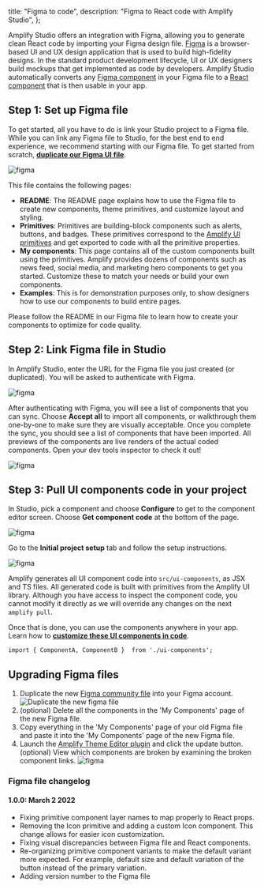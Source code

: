   title: "Figma to code",
  description: "Figma to React code with Amplify Studio",
};

Amplify Studio offers an integration with Figma, allowing you to generate clean React code by importing your Figma design file. [Figma](https://figma.com/) is a browser-based UI and UX design application that is used to build high-fidelity designs. In the standard product development lifecycle, UI or UX designers build mockups that get implemented as code by developers. Amplify Studio automatically converts any [Figma component](https://help.figma.com/hc/en-us/articles/360038662654-Guide-to-Components-in-Figma) in your Figma file to a [React component](https://reactjs.org/docs/components-and-props.html) that is then usable in your app.


## Step 1: Set up Figma file

To get started, all you have to do is link your Studio project to a Figma file. While you can link any Figma file to Studio, for the best end to end experience, we recommend starting with our Figma file. To get started from scratch, **[duplicate our Figma UI file](https://www.figma.com/community/file/1047600760128127424)**.

![figma](/images/console/ui-figma-file.png)

This file contains the following pages:

- **README**: The README page explains how to use the Figma file to create new components, theme primitives, and customize layout and styling.
- **Primitives**: Primitives are building-block components such as alerts, buttons, and badges. These primitives correspond to the [Amplify UI primitives](https://ui.docs.amplify.aws/react/components) and get exported to code with all the primitive properties.
- **My components**: This page contains all of the custom components built using the primitives. Amplify provides dozens of components such as news feed, social media, and marketing hero components to get you started. Customize these to match your needs or build your own components.
- **Examples**: This is for demonstration purposes only, to show designers how to use our components to build entire pages.

Please follow the README in our Figma file to learn how to create your components to optimize for code quality.

## Step 2: Link Figma file in Studio

In Amplify Studio, enter the URL for the Figma file you just created (or duplicated). You will be asked to authenticate with Figma.

![figma](/images/console/ui-figma-to-studio.png)

After authenticating with Figma, you will see a list of components that you can sync. Choose **Accept all** to import all components, or walkthrough them one-by-one to make sure they are visually acceptable. Once you complete the sync, you should see a list of components that have been imported. All previews of the components are live renders of the actual coded components. Open your dev tools inspector to check it out!

![figma](/images/console/ui-figma-sync.png)

## Step 3: Pull UI components code in your project

In Studio, pick a component and choose **Configure** to get to the component editor screen. Choose **Get component code** at the bottom of the page.

![figma](/images/console/ui-getcomponent-code.png)

Go to the **Initial project setup** tab and follow the setup instructions.

![figma](/images/console/ui-getcomponent-code2.png)

Amplify generates all UI component code into `src/ui-components`, as JSX and TS files. All generated code is built with primitives from the Amplify UI library. Although you have access to inspect the component code, you cannot modify it directly as we will override any changes on the next `amplify pull`.

Once that is done, you can use the components anywhere in your app. Learn how to **[customize these UI components in code](/console/uibuilder/override)**.

```
import { ComponentA, ComponentB }  from './ui-components';

```

## Upgrading Figma files

1. Duplicate the new [Figma community file](https://www.figma.com/community/file/1047600760128127424) into your Figma account.
![Duplicate the new figma file](/images/console/ui-figma-file.png)
1. (optional) Delete all the components in the 'My Components' page of the new Figma file.
1. Copy everything in the 'My Components' page of your old Figma file and paste it into the 'My Components' page of the new Figma file.
1. Launch the [Amplify Theme Editor plugin](https://www.figma.com/community/plugin/1040722185526429545/AWS-Amplify-Theme-Editor) and click the update button. (optional) View which components are broken by examining the broken component links. ![figma](/images/console/figma-migration.gif)


### Figma file changelog

#### 1.0.0: March 2 2022

* Fixing primitive component layer names to map properly to React props.
* Removing the Icon primitive and adding a custom Icon component. This change allows for easier icon customization.
* Fixing visual discrepancies between Figma file and React components.
* Re-organizing primitive component variants to make the default variant more expected. For example, default size and default variation of the button instead of the primary variation.
* Adding version number to the Figma file

